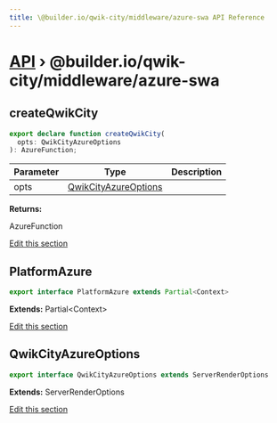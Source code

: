 ```yaml
---
title: \@builder.io/qwik-city/middleware/azure-swa API Reference
---
```


<h1><a href="/api">API</a> &rsaquo; @builder.io/qwik-city/middleware/azure-swa</h1>

<h2 id="createqwikcity" title="function - createQwikCity" data-kind="function" data-kind-label="F"><a aria-hidden="true" tabindex="-1" href="#createqwikcity"><span class="icon icon-link"></span></a>createQwikCity</h2>

```typescript
export declare function createQwikCity(
  opts: QwikCityAzureOptions
): AzureFunction;
```

| Parameter | Type                                          | Description |
| --------- | --------------------------------------------- | ----------- |
| opts      | [QwikCityAzureOptions](#qwikcityazureoptions) |             |

**Returns:**

AzureFunction

<p class="api-edit"><a href="https://github.com/BuilderIO/qwik/tree/main/packages/qwik-city/middleware/azure-swa/index.ts" target="_blanks">Edit this section</a></p>

<h2 id="platformazure" title="interface - PlatformAzure" data-kind="interface" data-kind-label="I"><a aria-hidden="true" tabindex="-1" href="#platformazure"><span class="icon icon-link"></span></a>PlatformAzure</h2>

```typescript
export interface PlatformAzure extends Partial<Context>
```

**Extends:** Partial&lt;Context&gt;

<p class="api-edit"><a href="https://github.com/BuilderIO/qwik/tree/main/packages/qwik-city/middleware/azure-swa/index.ts" target="_blanks">Edit this section</a></p>

<h2 id="qwikcityazureoptions" title="interface - QwikCityAzureOptions" data-kind="interface" data-kind-label="I"><a aria-hidden="true" tabindex="-1" href="#qwikcityazureoptions"><span class="icon icon-link"></span></a>QwikCityAzureOptions</h2>

```typescript
export interface QwikCityAzureOptions extends ServerRenderOptions
```

**Extends:** ServerRenderOptions

<p class="api-edit"><a href="https://github.com/BuilderIO/qwik/tree/main/packages/qwik-city/middleware/azure-swa/index.ts" target="_blanks">Edit this section</a></p>

